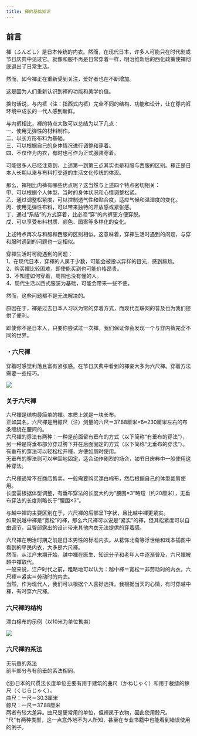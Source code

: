 ```yaml
---
title: 褌的基础知识
---
```



## 前言

褌（ふんどし）是日本传统的内衣。然而，在现代日本，许多人可能只在时代剧或节日庆典中见过它。就像和服不再是日常穿着一样，明治维新后的西化政策使褌彻底退出了日常生活。

然而，如今褌正在重新受到关注，爱好者也在不断增加。

这是因为人们重新认识到褌的功能和美学价值。

换句话说，与内裤（注：指西式内裤）完全不同的结构、功能和设计，让在穿内裤环境中成长的一代人感到新鲜。

与内裤相比，褌的特点大致可以总结为以下几点：<br/>
一、使用无弹性的材料制作。<br/>
二、以长方形布料为基础。<br/>
三、可以根据自己的身体情况进行调整和穿着。<br/>
四、不仅作为内衣，有时也可作为正式服装穿着。

可能很多人已经注意到，上述第一到第三点其实也是和服与西服的区别。褌正是日本人长期以来与布料打交道的生活文化传统的体现。

那么，褌相比内裤有哪些优点呢？这当然与上述四个特点密切相关：<br/>
甲、可以根据个人体型、当时的身体状况和心情调整松紧。<br/>
乙、通过调整松紧度，可以控制透气性和贴合度，适应气候和温湿度的变化。<br/>
丙、使用无弹性布料，可以带来独特的开放感或紧张感。<br/>
丁、通过“系结”的方式穿着，比必须“穿”的内裤更方便穿脱。<br/>
戊、可以享受布料材质、颜色、图案等多样化的变化。

上述特点再次与和服和西服的区别相似。这意味着，穿褌生活时遇到的问题，与穿和服时遇到的问题也一定相似。

穿褌生活时可能遇到的问题：<br/>
1、在现代日本，穿褌的人属于少数，可能会被投以异样的目光，感到尴尬。<br/>
2、购买褌比较困难，即使能买到也可能价格昂贵。<br/>
3、不知道如何穿着，周围也没有懂的人。<br/>
4、现代生活以西式服装为基础，可能会带来一些不便。

然而，这些问题都不是无法解决的。

原因在于，褌是过去日本人习以为常的穿着方式，而现代互联网的普及也为我们提供了便利。

即使你不是日本人，只要你尝试过一次褌，我们保证你会发现一个与穿内裤完全不同的世界。

### ・六尺褌

穿着时感觉利落且富有紧张感。在节日庆典中看到的褌姿大多为六尺褌。穿着方法需要一些技巧。

<Image src="https://ik.imagekit.io/dgfwhfvkn/tabi/rokusyaku2_waifu2x_noise3_scale4x_IHyGa6U7g.avif?updatedAt=1739675964580" client:visible/>

### 关于六尺褌

六尺褌是结构最简单的褌。本质上就是一块长布。<br/>
正如其名，六尺褌是用鲸尺（注）测量的六尺＝37.88厘米×6≈230厘米左右的布条缠绕在腰间的。<br/>
六尺褌的穿法有两种：一种是前面留有垂布的方式（以下简称“有垂布的穿法”），另一种是将垂布部分穿过胯下并在后面固定的方式（以下简称“无垂布的穿法”）。<br/>
有垂布的穿法可以轻松松开褌，方便如厕时使用。<br/>
无垂布的穿法则可以牢固地固定，适合动作剧烈的场合，如节日庆典中一般使用这种穿法。

六尺褌通常不在商店售卖。一般需要购买漂白棉布，然后根据自己的体型裁剪使用。<br/>
长度需根据体型调整，有垂布穿法的长度大约为“腰围×3”略短（约20厘米），无垂布穿法的长度则略长于“腰围×3”。

与越中褌的主要区别在于，六尺褌的后部呈T字状，且比越中褌更紧实。<br/>
如果说越中褌是“宽松”的褌，那么六尺褌可以说是“紧实”的褌，但其松紧度可以自由调节，且臀部露出的设计带来其他内衣无法提供的穿着感。

六尺褌在明治时期之前是日本男性的标准内衣。从葛饰北斋等浮世绘和戏本插图中看到的平民内衣，大多是六尺褌。<br/>
然而，从江户末期开始，越中褌在医生、知识分子和老年人中逐渐普及，六尺褌被越中褌取代。<br/>
一般来说，江户时代之前，粗略地可以认为：越中褌＝宽松＝非劳动时的内衣，六尺褌＝紧实＝劳动时的内衣。<br/>
当然，作为现代人，我们可以根据个人喜好选择。我根据当天的心情，有时穿越中褌，有时穿六尺褌。

### 六尺褌的结构

漂白棉布的示例（以10米为单位售卖）

<Image src="https://ik.imagekit.io/dgfwhfvkn/tabi/sarashi_waifu2x_noise3_scale4x_-fK3cSYWz.avif?updatedAt=1739677335723" client:visible/>

### 六尺褌的系法

无前垂的系法<br/>
前半部分与有前垂的系法相同。

<Table 
  data={[
    {
      image: "https://ik.imagekit.io/dgfwhfvkn/tabi/aXJvbjAx_waifu2x_noise3_scale4x_481dzua2k.avif?updatedAt=1739636176272",
      description: `【1】比有前垂的系法多取一些布，搭在肩上。将另一端穿过裆部。`
    },
    {
      image: "https://ik.imagekit.io/dgfwhfvkn/tabi/aXJvbjAy_waifu2x_noise3_scale4x_ssi9ze5GS.avif?updatedAt=1739636174054",
      description: `【2】将绕到后面的布缠在腰上，将末端从臀部中心附近穿过。向上拉紧以调整形状，并调节松紧度。`
    },
    {
      image: "https://ik.imagekit.io/dgfwhfvkn/tabi/aXJvbjAz_waifu2x_noise3_scale4x_CIpgVsQwG.avif?updatedAt=1739636175925",
      description: `【3】将穿过的末端反转并横向扭转，绕一到两圈。然后将剩余部分缠绕到另一侧进行处理。`
    },
    {
      image: "https://ik.imagekit.io/dgfwhfvkn/tabi/aXJvbjA0_waifu2x_noise3_scale4x_v3wHfZS7c.avif?updatedAt=1739636174127",
      description: `【4】将前面多余的布穿过裆部，缠绕到后面的“竖绕”部分，同时向上拉紧。之后按照步骤3的方法处理末端。`
    },
    {
      image: "https://ik.imagekit.io/dgfwhfvkn/tabi/aXJvbjA1_waifu2x_noise3_scale4x_jljLf_sv1.avif?updatedAt=1739636183727",
      description: `【5】调整前袋，使其比有前垂的系法略窄一些。`
    }
  ]}
  columns={[
    {
      key: "image",
      label: "演示",
      type: "image",
      align: "center"
    },
    {
      key: "description",
      label: "说明",
      align: "start"
    }
  ]}
  client:visible
/>

(注)日本的尺贯法长度单位主要有用于建筑的曲尺（かねじゃく）和用于裁缝的鲸尺（くじらじゃく）。<br/>
曲尺：一尺＝30.3厘米<br/>
鲸尺：一尺＝37.88厘米<br/>
两者有较大差异。曲尺是更常用的单位，但褌属于衣物，因此使用鲸尺。<br/>
“尺”有两种类型，这一点意外地不为人所知，甚至在专业书籍中也能看到错误使用的例子。

<ContributorList githubRepo="dragonjay-lyj/jpstra" />